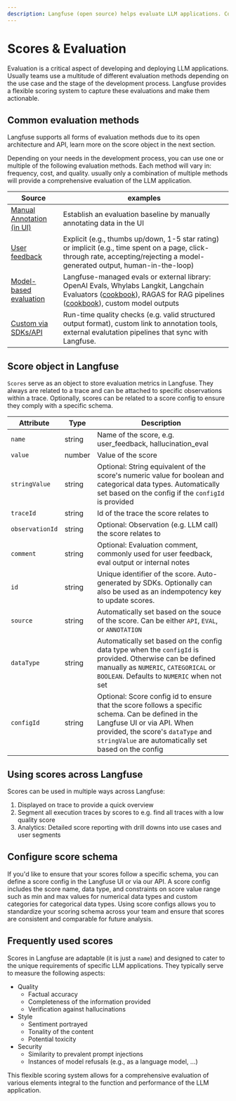 ```yaml
---
description: Langfuse (open source) helps evaluate LLM applications. Commonly used to measure quality, tonality, factual accuracy, completeness, and relevance.
---
```


# Scores & Evaluation

Evaluation is a critical aspect of developing and deploying LLM applications. Usually teams use a multitude of different evaluation methods depending on the use case and the stage of the development process. Langfuse provides a flexible scoring system to capture these evaluations and make them actionable.

## Common evaluation methods

Langfuse supports all forms of evaluation methods due to its open architecture and API, learn more on the score object in the next section.

Depending on your needs in the development process, you can use one or multiple of the following evaluation methods. Each method will vary in: frequency, cost, and quality. usually only a combination of multiple methods will provide a comprehensive evaluation of the LLM application.

| Source                                                   | examples                                                                                                                                                                                                                                                 |
| -------------------------------------------------------- | -------------------------------------------------------------------------------------------------------------------------------------------------------------------------------------------------------------------------------------------------------- |
| [Manual Annotation (in UI)](/docs/scores/annotation)     | Establish an evaluation baseline by manually annotating data in the UI                                                                                                                                                                                   |
| [User feedback](/docs/scores/user-feedback)              | Explicit (e.g., thumbs up/down, 1-5 star rating) or implicit (e.g., time spent on a page, click-through rate, accepting/rejecting a model-generated output, human-in-the-loop)                                                                           |
| [Model-based evaluation](/docs/scores/model-based-evals) | Langfuse-managed evals or external library: OpenAI Evals, Whylabs Langkit, Langchain Evaluators ([cookbook](/docs/scores/model-based-evals/langchain)), RAGAS for RAG pipelines ([cookbook](/docs/scores/model-based-evals/ragas)), custom model outputs |
| [Custom via SDKs/API](/docs/scores/custom)               | Run-time quality checks (e.g. valid structured output format), custom link to annotation tools, external evalutation pipelines that sync with Langfuse.                                                                                                  |

## Score object in Langfuse

`Scores` serve as an object to store evaluation metrics in Langfuse. They always are related to a trace and can be attached to specific observations within a trace. Optionally, scores can be related to a score config to ensure they comply with a specific schema. 

| Attribute       | Type   | Description                                                                                                                  |
| --------------- | ------ | ---------------------------------------------------------------------------------------------------------------------------- |
| `name`          | string | Name of the score, e.g. user_feedback, hallucination_eval                                                                    |
| `value`         | number | Value of the score                                                                                                           |
| `stringValue`   | string | Optional: String equivalent of the score's numeric value for boolean and categorical data types. Automatically set based on the config if the `configId` is provided                                                                                                           |
| `traceId`       | string | Id of the trace the score relates to                                                                                         |
| `observationId` | string | Optional: Observation (e.g. LLM call) the score relates to                                                                   |
| `comment`       | string | Optional: Evaluation comment, commonly used for user feedback, eval output or internal notes                                 |
| `id`            | string | Unique identifier of the score. Auto-generated by SDKs. Optionally can also be used as an indempotency key to update scores. |
| `source`        | string | Automatically set based on the souce of the score. Can be either `API`, `EVAL`, or `ANNOTATION`                              |
| `dataType`      | string | Automatically set based on the config data type when the `configId` is provided. Otherwise can be defined manually as `NUMERIC`, `CATEGORICAL` or `BOOLEAN`. Defaults to `NUMERIC` when not set                                                                                       |
| `configId`      | string | Optional: Score config id to ensure that the score follows a specific schema. Can be defined in the Langfuse UI or via API. When provided, the score's `dataType` and `stringValue` are automatically set based on the config                                                               |

## Using scores across Langfuse

Scores can be used in multiple ways across Langfuse:

1. Displayed on trace to provide a quick overview
2. Segment all execution traces by scores to e.g. find all traces with a low quality score
3. Analytics: Detailed score reporting with drill downs into use cases and user segments

## Configure score schema

If you'd like to ensure that your scores follow a specific schema, you can define a score config in the Langfuse UI or via our API. A score config includes the score name, data type, and constraints on score value range such as min and max values for numerical data types and custom categories for categorical data types. Using score configs allows you to standardize your scoring schema across your team and ensure that scores are consistent and comparable for future analysis. 

## Frequently used scores

Scores in Langfuse are adaptable (it is just a `name`) and designed to cater to the unique requirements of specific LLM applications. They typically serve to measure the following aspects:

- Quality
  - Factual accuracy
  - Completeness of the information provided
  - Verification against hallucinations
- Style
  - Sentiment portrayed
  - Tonality of the content
  - Potential toxicity
- Security
  - Similarity to prevalent prompt injections
  - Instances of model refusals (e.g., as a language model, ...)

This flexible scoring system allows for a comprehensive evaluation of various elements integral to the function and performance of the LLM application. 
